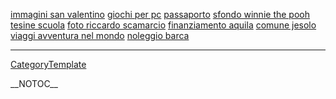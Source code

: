<a href= http://immagini-san-valentino.mare-it.info >immagini san valentino</a>   <a href= http://giochi-per-pc.domestic0.info >giochi per pc</a>   <a href= http://passaporto.mare-it.info >passaporto</a>   <a href= http://sfondo-winnie-the-pooh.nave-it.info >sfondo winnie the pooh</a>   <a href= http://tesine-scuola.fi1m.info >tesine scuola</a>   <a href= http://foto-riccardo-scamarcio.domestic0.info >foto riccardo scamarcio</a>   <a href= http://finanziamento-aquila.mus1ca.info >finanziamento aquila</a>   <a href= http://comune-jesolo.mus1ca.info >comune jesolo</a>   <a href= http://viaggi-avventura-nel-mondo.mare-it.info >viaggi avventura nel mondo</a>   <a href= http://noleggio-barca.mus1ca.info >noleggio barca</a>
----
[[CategoryTemplate]]

__NOTOC__